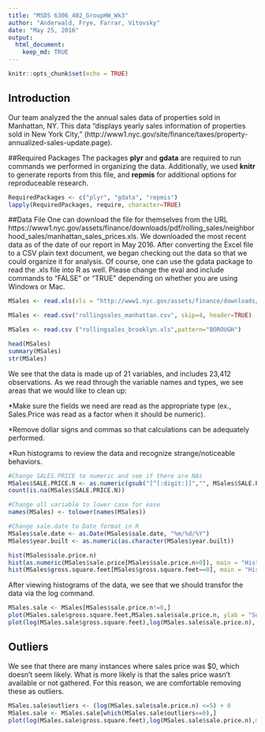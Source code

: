---
title: "MSDS 6306_402_GroupHW_Wk3"
author: "Anderwald, Frye, Farrar, Vitovsky"
date: "May 25, 2016"
output: 
  html_document:
    keep_md: TRUE
---

```{r setup, include=FALSE}
knitr::opts_chunk$set(echo = TRUE)
```

## Introduction
Our team analyzed the the annual sales data of properties sold in Manhattan, NY.  This data "displays yearly sales information of properties sold in New York City," (http://www1.nyc.gov/site/finance/taxes/property-annualized-sales-update.page).

##Required Packages
The packages **plyr** and **gdata** are required to run commands we performed in organizing the data.  Additionally, we used **knitr** to generate reports from this file, and  **repmis** for additional options for reproduceable research.


```{r Required Packages, include=FALSE}
RequiredPackages <- c("plyr", "gdata", "repmis")
lapply(RequiredPackages, require, character=TRUE)
```


##Data File
One can download the file for themselves from the URL https://www1.nyc.gov/assets/finance/downloads/pdf/rolling_sales/neighborhood_sales/manhattan_sales_prices.xls.  We downloaded the most recent data as of the date of our report in May 2016.  After converting the Excel file to a CSV plain text document, we began checking out the data so that we could organize it for analysis. Of course, one can use the gdata package to read the .xls file into R as well. Please change the eval and include commands to "FALSE" or "TRUE" depending on whether you are using Windows or Mac.
```{r URLChunkReadXLS}

MSales <- read.xls(xls = "http://www1.nyc.gov/assets/finance/downloads/pdf/rolling_sales/rollingsales_manhattan.xls", skip=4, header=TRUE)
```

```{r ReadCSVonWindows, eval=FALSE, include=FALSE}
MSales <- read.csv("rollingsales_manhattan.csv", skip=4, header=TRUE)
```

```{r ReadCSVonMac, eval=FALSE, include=FALSE}
MSales <- read.csv ("rollingsales_brooklyn.xls",pattern="BOROUGH")
```

```{r CheckOutTheData}
head(MSales)
summary(MSales)
str(MSales)
```

We see that the data is made up of 21 variables, and includes 23,412 observations. As we read through the variable names and types, we see areas that we would like to clean up:

  *Make sure the fields we need are read as the appropriate type (ex., Sales.Price   was read as a factor when it should be numeric).
  
  *Remove dollar signs and commas so that calculations can be adequately    
  performed.
  
  *Run histograms to review the data and recognize strange/noticeable behaviors.
  
```{r CleanUpSalesPrice}
#Change SALES.PRICE to numeric and see if there are NAs
MSales$SALE.PRICE.N <- as.numeric(gsub("[^[:digit:]]","", MSales$SALE.PRICE))
count(is.na(MSales$SALE.PRICE.N))
```

```{r CleanUpCase}
#Change all variable to lower case for ease
names(MSales) <- tolower(names(MSales))

```

```{r CleanUpDate}
#Change sale.date to Date format in R
MSales$sale.date <- as.Date(MSales$sale.date, "%m/%d/%Y")
MSales$year.built <- as.numeric(as.character(MSales$year.built))
```

```{r CheckHist}
hist(MSales$sale.price.n) 
hist(as.numeric(MSales$sale.price[MSales$sale.price.n>0]), main = "Histogram of Sales Prices", xlab = "Sales Price", col = "red")
hist(MSales$gross.square.feet[MSales$gross.square.feet==0], main = "Histogram of Square Feet", xlab = "Square Feet", col = "red")
```

After viewing histograms of the data, we see that we should transfor the data via the log command.  

```{r TransformTheData}
MSales.sale <- MSales[MSales$sale.price.n!=0,]
plot(MSales.sale$gross.square.feet,MSales.sale$sale.price.n, ylab = "Square Feet", xlab = "Sales Price")
plot(log(MSales.sale$gross.square.feet),log(MSales.sale$sale.price.n), ylab = "Log of Square Feet", xlab = "Log of Sales Price")
```

## Outliers 
We see that there are many instances where sales price was $0, which doesn't seem likely.  What is more likely is that the sales price wasn't available or not gathered.  For this reason, we are comfortable removing these as outliers.

``` {r Outliers}
MSales.sale$outliers <- (log(MSales.sale$sale.price.n) <=5) + 0
MSales.sale <- MSales.sale[which(MSales.sale$outliers==0),]
plot(log(MSales.sale$gross.square.feet),log(MSales.sale$sale.price.n),main = "Home Sales by Square Footage", ylab = "Sales Price", xlab = "Gross Square Feet")
```

